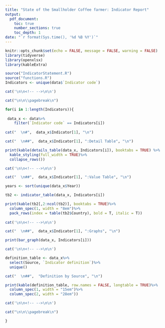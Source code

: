 ```yaml
---
title: "State of the Smallholder Coffee farmer: Indicator Report"
output:
  pdf_document: 
    toc: true
    number_sections: true
    toc_depth: 1
date: "`r format(Sys.time(), '%d %B %Y')`"
---
```


```r
knitr::opts_chunk$set(echo = FALSE, message = FALSE, warning = FALSE)
library(tidyverse)
library(openxlsx)
library(kableExtra)
```

```r
source("IndicatorStatement.R")
source("functions.R")
Indicators <- unique(data$`Indicator code`)
```

```r
cat('\n\n<!-- -->\n\n')

cat("\n\n\\pagebreak\n")

for(i in 1:length(Indicators)){
  
 data_x <- data%>%
    filter(`Indicator code` == Indicators[i])
 
cat("  \n#",  data_x$Indicator[1], "\n")    

cat("  \n##",  data_x$Indicator[1], ":Detail Table", "\n")

print(kable(details_table(data_x, Indicators[i]), booktabs = TRUE) %>%
  kable_styling(full_width = TRUE)%>%
  collapse_rows())

cat('\n\n<!-- -->\n\n')

cat("  \n##",  data_x$Indicator[1], ":Value Table", "\n")  

years <- sort(unique(data_x$Year))

tb2 <- indicator_table(data_x, Indicators[i])

print(kable(tb2[,2:ncol(tb2)], booktabs = TRUE)%>%
  column_spec(1, width = "8em")%>%
  pack_rows(index = table(tb2$Country), bold = T, italic = T))
  
cat('\n\n<!-- -->\n\n')

cat("  \n##",  data_x$Indicator[1], ":Graphs", "\n")  

print(bar_graph(data_x, Indicators[i]))

cat('\n\n<!-- -->\n\n')

definition_table <- data_x%>%
  select(Source, `Indicator definition`)%>%
  unique()

cat("  \n##",  "Definition by Source", "\n")  

print(kable(definition_table, row.names = FALSE, longtable = TRUE)%>%
  column_spec(1, width = "15em")%>%
  column_spec(2, width = "28em"))

cat('\n\n<!-- -->\n\n')

cat("\n\n\\pagebreak\n")

}
```

